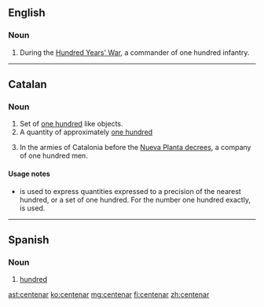 ==English==

===Noun===
{{en-noun}}

# {{historical|military}} During the [[:w:Hundred Years' War|Hundred Years' War]], a commander of one hundred infantry.

----

==Catalan==

===Noun===
{{ca-noun|m}}

# Set of [[one hundred]] like objects.
# A quantity of approximately [[one hundred]]
# {{historical|military|lang=ca}} In the armies of Catalonia before the [[:w:Nueva Planta decrees|Nueva Planta decrees]], a company of one hundred men.

====Usage notes====
* {{term||Centenar|lang=ca}} is used to express quantities expressed to a precision of the nearest hundred, or a set of one hundred. For the number one hundred exactly, {{term|lang=ca|cent}} is used.

----

==Spanish==

===Noun===
{{es-noun|m|pl=centenares}}

# [[hundred]]

[[ast:centenar]]
[[ko:centenar]]
[[mg:centenar]]
[[fi:centenar]]
[[zh:centenar]]